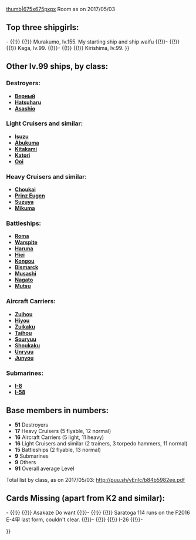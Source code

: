 [[File:Huone 03052017.jpg|thumb|675x675pxpx]]
Room as on 2017/05/03

== Top three shipgirls: ==
{{Table|text-align=cell-top|width=fit|
{{!}}-
{{!}}{{ShipCardKai|Murakumo/Kai Ni|layers=ring ring_glow}}
{{!}} Murakumo, lv.155.
My starting ship and ship waifu 
{{!}}-
{{!}}{{ShipCardKai|Kaga/Kai}}
{{!}} Kaga, lv.99.
{{!}}-
{{!}}{{ShipCardKai|Kirishima/Kai Ni}}
{{!}} Kirishima, lv.99. 
}}

== Other lv.99 ships, by class: ==

=== Destroyers: ===
* [[Верный|'''Верный''']]
* [[Hatsuharu|'''Hatsuharu''']]
* [[Asashio|'''Asashio''']]

=== Light Cruisers and similar: ===
* '''[[Isuzu]]'''
* '''[[Abukuma]]'''
* '''[[Kitakami]]'''
* '''[[Katori]]'''
* '''[[Ooi]]'''

=== Heavy Cruisers and similar: ===
* '''[[Choukai]]'''
* '''[[Prinz Eugen]]'''
* '''[[Suzuya]]'''
* '''[[Mikuma]]'''

=== Battleships: ===
* '''[[Roma]]'''
* '''[[Warspite]]'''
* '''[[Haruna]]'''
* '''[[Hiei]]'''
* '''[[Kongou]]'''
* '''[[Bismarck]]'''
* '''[[Musashi]]'''
* '''[[Nagato]]'''
* '''[[Mutsu]]'''

=== Aircraft Carriers: ===
* '''[[Zuihou]]'''
* '''[[Hiyou]]'''
* '''[[Zuikaku]]'''
* '''[[Taihou]]'''
* '''[[Souryuu]]'''
* '''[[Shoukaku]]'''
* '''[[Unryuu]]'''
* '''[[Junyou]]'''

=== Submarines: ===
* '''[[I-8]]'''
* '''[[I-58]]'''

== Base members in numbers: ==
* '''51''' Destroyers
* '''17''' Heavy Cruisers (5 flyable, 12 normal)
* '''16''' Aircraft Carriers (5 light, 11 heavy)
* '''16''' Light Cruisers and similar (2 trainers, 3 torpedo hammers, 11 normal)
* '''15''' Battleships (2 flyable, 13 normal)
* '''9''' Submarines
* '''9''' Others
* '''91''' Overall average Level

Total list by class, as on 2017/05/03: http://puu.sh/vEnlc/b84b5982ee.pdf


== Cards Missing (apart from K2 and similar): ==
{{Table|text-align=cell-top|width=fit|
{{!}}-
{{!}}{{ShipCardKai|Asakaze}}
{{!}} Asakaze
Do want
{{!}}-
{{!}}{{ShipCardKai|Saratoga}}
{{!}} Saratoga
114 runs on the F2016 E-4甲 last form, couldn't clear.
{{!}}-
{{!}}{{ShipCardKai|I-26}}
{{!}} I-26
{{!}}-


}}